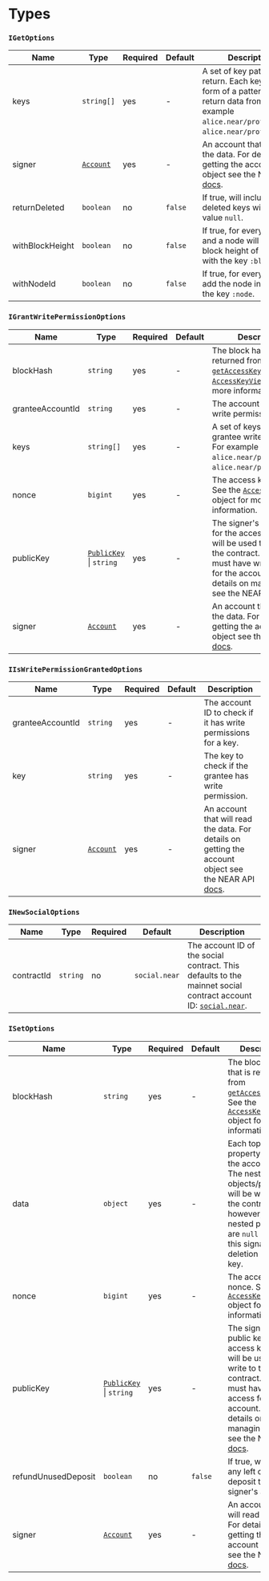 
# Types

<TOCInline
  maxHeadingLevel={4}
  toc={toc}
/>

### `IGetOptions`

| Name            | Type                                                                                     | Required | Default | Description                                                                                                                                                  |
|-----------------|------------------------------------------------------------------------------------------|----------|---------|--------------------------------------------------------------------------------------------------------------------------------------------------------------|
| keys            | `string[]`                                                                               | yes      | -       | A set of key patterns to return. Each key is in the form of a pattern to return data from. For example `alice.near/profile/**` or `alice.near/profile/name`. |
| signer          | [`Account`](https://near.github.io/near-api-js/classes/near_api_js.account.Account.html) | yes      | -       | An account that will read the data. For details on getting the account object see the NEAR API [docs](https://docs.near.org/tools/near-api-js/account).      |
| returnDeleted   | `boolean`                                                                                | no       | `false` | If true, will include deleted keys with the value `null`.                                                                                                    |
| withBlockHeight | `boolean`                                                                                | no       | `false` | If true, for every value and a node will add the block height of the data with the key `:block`.                                                             |
| withNodeId      | `boolean`                                                                                | no       | `false` | If true, for every node will add the node index with the key `:node`.                                                                                        |

### `IGrantWritePermissionOptions`

| Name             | Type                                                                                                   | Required | Default | Description                                                                                                                                                                                                                                                                                                  |
|------------------|--------------------------------------------------------------------------------------------------------|----------|---------|--------------------------------------------------------------------------------------------------------------------------------------------------------------------------------------------------------------------------------------------------------------------------------------------------------------|
| blockHash        | `string`                                                                                               | yes      | -       | The block hash that is returned from [`getAccessKeys()`](https://near.github.io/near-api-js/classes/near_api_js.account.Account.html#getAccessKeys). See the [`AccessKeyView`](https://near.github.io/near-api-js/interfaces/near_api_js.providers_provider.AccessKeyView.html) object for more information. |
| granteeAccountId | `string`                                                                                               | yes      | -       | The account ID to give write permission to.                                                                                                                                                                                                                                                                  |
| keys             | `string[]`                                                                                             | yes      | -       | A set of keys to give the grantee write permission. For example `alice.near/profile/**` or `alice.near/profile/name`.                                                                                                                                                                                        |
| nonce            | `bigint`                                                                                               | yes      | -       | The access key's nonce. See the [`AccessKeyView`](https://near.github.io/near-api-js/interfaces/near_api_js.providers_provider.AccessKeyView.html) object for more information.                                                                                                                              |
| publicKey        | [`PublicKey`](https://near.github.io/near-api-js/classes/near_api_js.utils.PublicKey.html) \| `string` | yes      | -       | The signer's public key for the access key that will be used to write to the contract. The key must have write access for the account. For details on managing keys see the NEAR API [docs](https://docs.near.org/tools/near-api-js/account#access-keys).                                                    |
| signer           | [`Account`](https://near.github.io/near-api-js/classes/near_api_js.account.Account.html)               | yes      | -       | An account that will read the data. For details on getting the account object see the NEAR API [docs](https://docs.near.org/tools/near-api-js/account).                                                                                                                                                      |

### `IIsWritePermissionGrantedOptions`

| Name             | Type                                                                                     | Required | Default | Description                                                                                                                                             |
|------------------|------------------------------------------------------------------------------------------|----------|---------|---------------------------------------------------------------------------------------------------------------------------------------------------------|
| granteeAccountId | `string`                                                                                 | yes      | -       | The account ID to check if it has write permissions for a key.                                                                                          |
| key              | `string`                                                                                 | yes      | -       | The key to check if the grantee has write permission.                                                                                                   |
| signer           | [`Account`](https://near.github.io/near-api-js/classes/near_api_js.account.Account.html) | yes      | -       | An account that will read the data. For details on getting the account object see the NEAR API [docs](https://docs.near.org/tools/near-api-js/account). |

### `INewSocialOptions`

| Name       | Type     | Required | Default       | Description                                                                                                                                                 |
|------------|----------|----------|---------------|-------------------------------------------------------------------------------------------------------------------------------------------------------------|
| contractId | `string` | no       | `social.near` | The account ID of the social contract. This defaults to the mainnet social contract account ID: [`social.near`](https://nearblocks.io/address/social.near). |

### `ISetOptions`

| Name                | Type                                                                                                   | Required | Default | Description                                                                                                                                                                                                                                                                                                  |
|---------------------|--------------------------------------------------------------------------------------------------------|----------|---------|--------------------------------------------------------------------------------------------------------------------------------------------------------------------------------------------------------------------------------------------------------------------------------------------------------------|
| blockHash           | `string`                                                                                               | yes      | -       | The block hash that is returned from [`getAccessKeys()`](https://near.github.io/near-api-js/classes/near_api_js.account.Account.html#getAccessKeys). See the [`AccessKeyView`](https://near.github.io/near-api-js/interfaces/near_api_js.providers_provider.AccessKeyView.html) object for more information. |
| data                | `object`                                                                                               | yes      | -       | Each top-level property must be the account ID. The nested objects/properties will be written to the contract, however, if any nested properties are `null` values, this signals a deletion of that key.                                                                                                     |
| nonce               | `bigint`                                                                                               | yes      | -       | The access key's nonce. See the [`AccessKeyView`](https://near.github.io/near-api-js/interfaces/near_api_js.providers_provider.AccessKeyView.html) object for more information.                                                                                                                              |
| publicKey           | [`PublicKey`](https://near.github.io/near-api-js/classes/near_api_js.utils.PublicKey.html) \| `string` | yes      | -       | The signer's public key for the access key that will be used to write to the contract. The key must have write access for the account. For details on managing keys see the NEAR API [docs](https://docs.near.org/tools/near-api-js/account#access-keys).                                                    |
| refundUnusedDeposit | `boolean`                                                                                              | no       | `false` | If true, will refund any left over deposit to the signer's account.                                                                                                                                                                                                                                          |
| signer              | [`Account`](https://near.github.io/near-api-js/classes/near_api_js.account.Account.html)               | yes      | -       | An account that will read the data. For details on getting the account object see the NEAR API [docs](https://docs.near.org/tools/near-api-js/account).                                                                                                                                                      |
